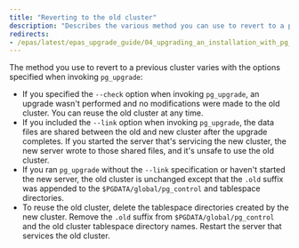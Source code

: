 ```yaml
---
title: "Reverting to the old cluster"
description: "Describes the various method you can use to revert to a previous cluster"
redirects:
- /epas/latest/epas_upgrade_guide/04_upgrading_an_installation_with_pg_upgrade/06_reverting_to_the_old_cluster/
---
```


<div id="reverting_to_the_old_cluster" class="registered_link"></div>

The method you use to revert to a previous cluster varies with the options specified when invoking `pg_upgrade`:

-   If you specified the `--check` option when invoking `pg_upgrade`, an upgrade wasn't performed and no modifications were made to the old cluster. You can reuse the old cluster at any time.
-   If you included the `--link` option when invoking `pg_upgrade`, the data files are shared between the old and new cluster after the upgrade completes. If you started the server that's servicing the new cluster, the new server wrote to those shared files, and it's unsafe to use the old cluster.
-   If you ran `pg_upgrade` without the `--link` specification or haven't started the new server, the old cluster is unchanged except that the `.old` suffix was appended to the `$PGDATA/global/pg_control` and tablespace directories.
-   To reuse the old cluster, delete the tablespace directories created by the new cluster. Remove the `.old` suffix from `$PGDATA/global/pg_control` and the old cluster tablespace directory names. Restart the server that services the old cluster.
